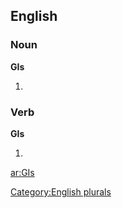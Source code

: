 {{also|gis|Gis|GIS|giş|giş}}
==English==

===Noun===
'''GIs'''

# {{plural of |[[GI]]}}

===Verb===
'''GIs'''

# {{third-person singular of|[[GI]]}}

[[Category:English plurals]]

[[ar:GIs]]